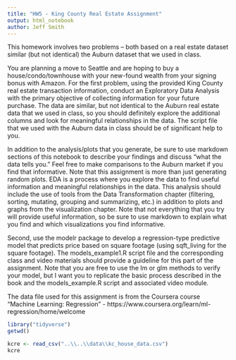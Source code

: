 ```yaml
---
title: "HW5 - King County Real Estate Assignment"
output: html_notebook
author: Jeff Smith
---
```

This homework involves two problems -- both based on a real estate dataset similar (but not identical) the Auburn dataset that we used in class.

You are planning a move to Seattle and are hoping to buy a house/condo/townhouse with your new-found wealth from your signing bonus with Amazon.  For the first problem, using the provided King County real estate transaction information, conduct an Exploratory Data Analysis with the primary objective of collecting information for your future purchase.  The data are similar, but not identical to the Auburn real estate data that we used in class, so you should definitely explore the additional columns and look for meaningful relationships in the data.  The script file that we used with the Auburn data in class should be of significant help to you.  

In addition to the analysis/plots that you generate, be sure to use markdown sections of this notebook to describe your findings and discuss "what the data tells you."  Feel free to make comparisons to the Auburn market if you find that informative.  Note that this assignment is more than just generating random plots.  EDA is a process where you explore the data to find useful information and meaningful relationships in the data.  This analysis should include the use of tools from the Data Transformation chapter (filtering, sorting, mutating, grouping and summarizing, etc.) in addition to plots and graphs from the visualization chapter.  Note that not everything that you try will provide useful information, so be sure to use markdown to explain what you find and which visualizations you find informative.

Second, use the modelr package to develop a regression-type predictive model that predicts price based on square footage (using sqft_living for the square footage).  The models_example1.R script file and the corresponding class and video materials should provide a guideline for this part of the assignment.  Note that you are free to use the lm or glm methods to verify your model, but I want you to replicate the basic process described in the book and the models_example.R script and associated video module.

The data file used for this assignment is from the Coursera course "Machine Learning: Regression" - https://www.coursera.org/learn/ml-regression/home/welcome


```r
library("tidyverse")
getwd()

kcre <- read_csv("..\\..\\data\\kc_house_data.csv")
kcre

```



